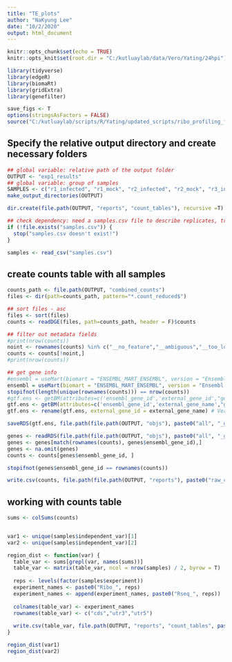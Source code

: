 ---
title: "TE_plots"
author: "NaKyung Lee"
date: "10/2/2020"
output: html_document
---

```{r setup, include=FALSE}
knitr::opts_chunk$set(echo = TRUE)
knitr::opts_knit$set(root.dir = "C:/kutluaylab/data/Vero/Yating/24hpi")

library(tidyverse)
library(edgeR)
library(biomaRt)
library(gridExtra)
library(genefilter)

save_figs <- T
options(stringsAsFactors = FALSE)
source("C:/kutluaylab/scripts/R/Yating/updated_scripts/ribo_profiling_functions_mike.R")
```

## Specify the relative output directory and create necessary folders
```{r}
## global variable: relative path of the output folder 
OUTPUT <- "exp1_results"
## global variable: group of samples 
SAMPLES <- c("r1_infected", "r1_mock", "r2_infected", "r2_mock", "r3_infected", "r3_mock")
make_output_directories(OUTPUT)

dir.create(file.path(OUTPUT, "reports", "count_tables"), recursive =T)

## check dependency: need a samples.csv file to describe replicates, treatements and etc for each sample in the current root dir
if (!file.exists("samples.csv")) {
  stop("samples.csv doesn't exist!")
}

samples <- read_csv("samples.csv")
```


## create counts table with all samples
```{r}
counts_path <- file.path(OUTPUT, "combined_counts")
files <- dir(path=counts_path, pattern="*.count_reduced$")

## sort files - asc
files <- sort(files)
counts <- readDGE(files, path=counts_path, header = F)$counts

## filter out metadata fields
#print(nrow(counts))
noint <- rownames(counts) %in% c("__no_feature","__ambiguous","__too_low_aQual","__not_aligned","__alignment_not_unique")
counts <- counts[!noint,]
#print(nrow(counts))

## get gene info
#ensembl = useMart(biomart = "ENSEMBL_MART_ENSEMBL", version = "Ensembl Genes 75", dataset = "hsapiens_gene_ensembl", host = "http://feb2014.archive.ensembl.org") # human
ensembl = useMart(biomart = "ENSEMBL_MART_ENSEMBL", version = "Ensembl Genes 90", dataset = "csabaeus_gene_ensembl", host = "http://aug2017.archive.ensembl.org") # Vero
stopifnot(length(unique(rownames(counts))) == nrow(counts))
#gtf.ens <- getBM(attributes=c('ensembl_gene_id','external_gene_id',"gene_biotype"),filters = 'ensembl_gene_id', values = rownames(counts), mart = ensembl) # human
gtf.ens <- getBM(attributes=c('ensembl_gene_id','external_gene_name',"gene_biotype"),filters = 'ensembl_gene_id', values = rownames(counts), mart = ensembl) # Vero
gtf.ens <- rename(gtf.ens, external_gene_id = external_gene_name) # Vero

saveRDS(gtf.ens, file.path(file.path(OUTPUT, "objs"), paste0("all", "_genes.rds")))

genes <- readRDS(file.path(file.path(OUTPUT, "objs"), paste0("all", "_genes.rds")))
genes <- genes[match(rownames(counts), genes$ensembl_gene_id),]
genes <- na.omit(genes)
counts <- counts[genes$ensembl_gene_id, ]

stopifnot(genes$ensembl_gene_id == rownames(counts))

write.csv(counts, file.path(file.path(OUTPUT, "reports"), paste0("raw_counts_combined", ".csv")))

```


## working with counts table
```{r}


sums <- colSums(counts)


var1 <- unique(samples$independent_var)[1]
var2 <- unique(samples$independent_var)[2]

region_dist <- function(var) {
  table_var <- sums[grepl(var, names(sums))]
  table_var <- matrix(table_var, ncol = nrow(samples) / 2, byrow = T)
  
  reps <- levels(factor(samples$experiment))
  experiment_names <- paste0("Ribo_", reps)
  experiment_names <- append(experiment_names, paste0("Rseq_", reps))
  
  colnames(table_var) <- experiment_names
  rownames(table_var) <- c("cds","utr3","utr5")
  
  write.csv(table_var, file.path(OUTPUT, "reports", "count_tables", paste0("table_", var, ".csv")))
}

region_dist(var1)
region_dist(var2)

```
